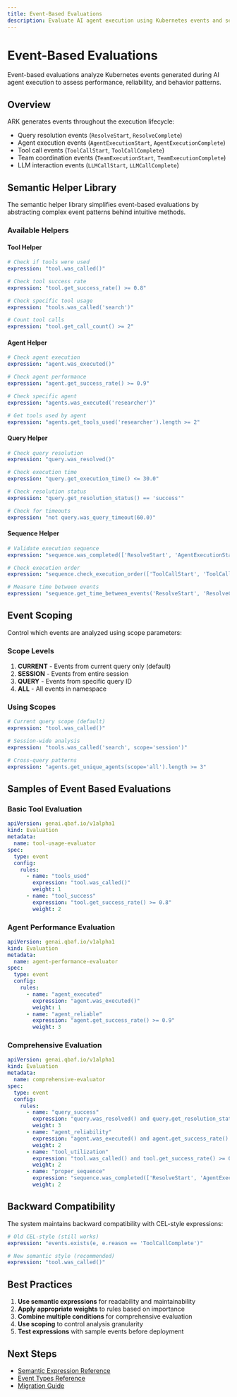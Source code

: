 ```yaml
---
title: Event-Based Evaluations
description: Evaluate AI agent execution using Kubernetes events and semantic expressions
---
```


# Event-Based Evaluations

Event-based evaluations analyze Kubernetes events generated during AI agent execution to assess performance, reliability, and behavior patterns.

## Overview

ARK generates events throughout the execution lifecycle:
- Query resolution events (`ResolveStart`, `ResolveComplete`)
- Agent execution events (`AgentExecutionStart`, `AgentExecutionComplete`)
- Tool call events (`ToolCallStart`, `ToolCallComplete`)
- Team coordination events (`TeamExecutionStart`, `TeamExecutionComplete`)
- LLM interaction events (`LLMCallStart`, `LLMCallComplete`)

## Semantic Helper Library

The semantic helper library simplifies event-based evaluations by abstracting complex event patterns behind intuitive methods.

### Available Helpers

#### Tool Helper
```yaml
# Check if tools were used
expression: "tool.was_called()"

# Check tool success rate
expression: "tool.get_success_rate() >= 0.8"

# Check specific tool usage
expression: "tools.was_called('search')"

# Count tool calls
expression: "tool.get_call_count() >= 2"
```

#### Agent Helper
```yaml
# Check agent execution
expression: "agent.was_executed()"

# Check agent performance
expression: "agent.get_success_rate() >= 0.9"

# Check specific agent
expression: "agents.was_executed('researcher')"

# Get tools used by agent
expression: "agents.get_tools_used('researcher').length >= 2"
```

#### Query Helper
```yaml
# Check query resolution
expression: "query.was_resolved()"

# Check execution time
expression: "query.get_execution_time() <= 30.0"

# Check resolution status
expression: "query.get_resolution_status() == 'success'"

# Check for timeouts
expression: "not query.was_query_timeout(60.0)"
```

#### Sequence Helper
```yaml
# Validate execution sequence
expression: "sequence.was_completed(['ResolveStart', 'AgentExecutionStart', 'ResolveComplete'])"

# Check execution order
expression: "sequence.check_execution_order(['ToolCallStart', 'ToolCallComplete'])"

# Measure time between events
expression: "sequence.get_time_between_events('ResolveStart', 'ResolveComplete') <= 60.0"
```

## Event Scoping

Control which events are analyzed using scope parameters:

### Scope Levels

1. **CURRENT** - Events from current query only (default)
2. **SESSION** - Events from entire session
3. **QUERY** - Events from specific query ID
4. **ALL** - All events in namespace

### Using Scopes

```yaml
# Current query scope (default)
expression: "tool.was_called()"

# Session-wide analysis
expression: "tools.was_called('search', scope='session')"

# Cross-query patterns
expression: "agents.get_unique_agents(scope='all').length >= 3"
```

## Samples of Event Based Evaluations

### Basic Tool Evaluation

```yaml
apiVersion: genai.qbaf.io/v1alpha1
kind: Evaluation
metadata:
  name: tool-usage-evaluator
spec:
  type: event
  config:
    rules:
      - name: "tools_used"
        expression: "tool.was_called()"
        weight: 1
      - name: "tool_success"
        expression: "tool.get_success_rate() >= 0.8"
        weight: 2
```

### Agent Performance Evaluation

```yaml
apiVersion: genai.qbaf.io/v1alpha1
kind: Evaluation
metadata:
  name: agent-performance-evaluator
spec:
  type: event
  config:
    rules:
      - name: "agent_executed"
        expression: "agent.was_executed()"
        weight: 1
      - name: "agent_reliable"
        expression: "agent.get_success_rate() >= 0.9"
        weight: 3
```

### Comprehensive Evaluation

```yaml
apiVersion: genai.qbaf.io/v1alpha1
kind: Evaluation
metadata:
  name: comprehensive-evaluator
spec:
  type: event
  config:
    rules:
      - name: "query_success"
        expression: "query.was_resolved() and query.get_resolution_status() == 'success'"
        weight: 3
      - name: "agent_reliability"
        expression: "agent.was_executed() and agent.get_success_rate() >= 0.85"
        weight: 2
      - name: "tool_utilization"
        expression: "tool.was_called() and tool.get_success_rate() >= 0.8"
        weight: 2
      - name: "proper_sequence"
        expression: "sequence.was_completed(['ResolveStart', 'AgentExecutionStart', 'ResolveComplete'])"
        weight: 2
```

## Backward Compatibility

The system maintains backward compatibility with CEL-style expressions:

```yaml
# Old CEL-style (still works)
expression: "events.exists(e, e.reason == 'ToolCallComplete')"

# New semantic style (recommended)
expression: "tool.was_called()"
```

## Best Practices

1. **Use semantic expressions** for readability and maintainability
2. **Apply appropriate weights** to rules based on importance
3. **Combine multiple conditions** for comprehensive evaluation
4. **Use scoping** to control analysis granularity
5. **Test expressions** with sample events before deployment

## Next Steps

- [Semantic Expression Reference](./semantic-expressions.mdx)
- [Event Types Reference](./event-types-reference.mdx)
- [Migration Guide](./cel-to-semantic-migration.mdx)